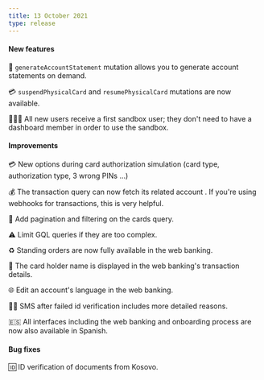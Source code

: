 ```yaml
---
title: 13 October 2021
type: release
---
```


#### New features

📝 `generateAccountStatement` mutation allows you to generate account statements on demand.

💳 `suspendPhysicalCard` and `resumePhysicalCard` mutations are now available.

👩🏽‍🚀 All new users receive a first sandbox user; they don't need to have a dashboard member in order to use the sandbox.

#### Improvements

💳 New options during card authorization simulation (card type, authorization type, 3 wrong PINs ...)

💰 The transaction query can now fetch its related account . If you're using webhooks for transactions, this is very helpful.

🔢 Add pagination and filtering on the cards query.

⚠️ Limit GQL queries if they are too complex.

♻️ Standing orders are now fully available in the web banking.

📛 The card holder name is displayed in the web banking's transaction details.

🌐 Edit an account's language in the web banking.

🤳🏻 SMS after failed id verification includes more detailed reasons.

🇪🇸 All interfaces including the web banking and onboarding process are now also available in Spanish.

#### Bug fixes

🆔 ID verification of documents from Kosovo.
